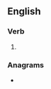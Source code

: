 ==English==

===Verb===
{{head|en|verb form}}

# {{present participle of|en|ally|nocat=1}}

===Anagrams===
* {{anagrams|en|a=agillny|y'alling}}